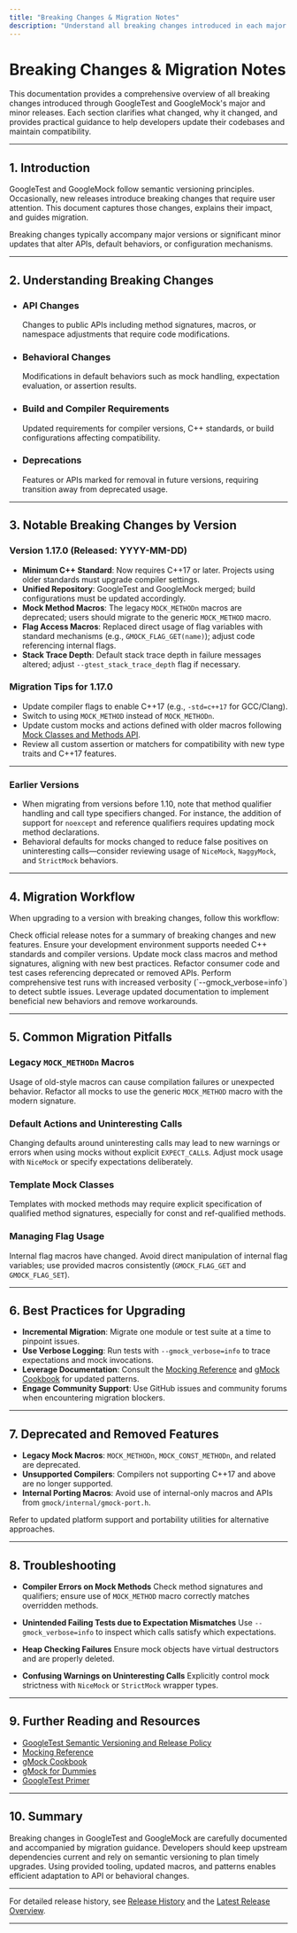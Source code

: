 ```yaml
---
title: "Breaking Changes & Migration Notes"
description: "Understand all breaking changes introduced in each major and minor release, with clear explanations and practical tips for code migration and compatibility."
---
```


# Breaking Changes & Migration Notes

This documentation provides a comprehensive overview of all breaking changes introduced through GoogleTest and GoogleMock's major and minor releases. Each section clarifies what changed, why it changed, and provides practical guidance to help developers update their codebases and maintain compatibility.

---

## 1. Introduction

GoogleTest and GoogleMock follow semantic versioning principles. Occasionally, new releases introduce breaking changes that require user attention. This document captures those changes, explains their impact, and guides migration.

Breaking changes typically accompany major versions or significant minor updates that alter APIs, default behaviors, or configuration mechanisms.

---

## 2. Understanding Breaking Changes

- ### API Changes
  Changes to public APIs including method signatures, macros, or namespace adjustments that require code modifications.

- ### Behavioral Changes
  Modifications in default behaviors such as mock handling, expectation evaluation, or assertion results.

- ### Build and Compiler Requirements
  Updated requirements for compiler versions, C++ standards, or build configurations affecting compatibility.

- ### Deprecations
  Features or APIs marked for removal in future versions, requiring transition away from deprecated usage.

---

## 3. Notable Breaking Changes by Version

### Version 1.17.0 (Released: YYYY-MM-DD)
- **Minimum C++ Standard**: Now requires C++17 or later. Projects using older standards must upgrade compiler settings.
- **Unified Repository**: GoogleTest and GoogleMock merged; build configurations must be updated accordingly.
- **Mock Method Macros**: The legacy `MOCK_METHODn` macros are deprecated; users should migrate to the generic `MOCK_METHOD` macro.
- **Flag Access Macros**: Replaced direct usage of flag variables with standard mechanisms (e.g., `GMOCK_FLAG_GET(name)`); adjust code referencing internal flags.
- **Stack Trace Depth**: Default stack trace depth in failure messages altered; adjust `--gtest_stack_trace_depth` flag if necessary.

### Migration Tips for 1.17.0
- Update compiler flags to enable C++17 (e.g., `-std=c++17` for GCC/Clang).
- Switch to using `MOCK_METHOD` instead of `MOCK_METHODn`.
- Update custom mocks and actions defined with older macros following [Mock Classes and Methods API](https://google.github.io/googletest/api-reference/mocking-actions/mock-classes-methods.html).
- Review all custom assertion or matchers for compatibility with new type traits and C++17 features.

---

### Earlier Versions
- When migrating from versions before 1.10, note that method qualifier handling and call type specifiers changed. For instance, the addition of support for `noexcept` and reference qualifiers requires updating mock method declarations.
- Behavioral defaults for mocks changed to reduce false positives on uninteresting calls—consider reviewing usage of `NiceMock`, `NaggyMock`, and `StrictMock` behaviors.

---

## 4. Migration Workflow

When upgrading to a version with breaking changes, follow this workflow:

<Steps>
<Step title="Review Release Notes and Changelogs">
Check official release notes for a summary of breaking changes and new features.
</Step>
<Step title="Update Compiler and Build Settings">
Ensure your development environment supports needed C++ standards and compiler versions.
</Step>
<Step title="Modify Mock Classes and Tests">
Update mock class macros and method signatures, aligning with new best practices.
</Step>
<Step title="Refactor Code Using Modified APIs">
Refactor consumer code and test cases referencing deprecated or removed APIs.
</Step>
<Step title="Run and Validate Tests">
Perform comprehensive test runs with increased verbosity (`--gmock_verbose=info`) to detect subtle issues.
</Step>
<Step title="Consult Documentation for New Features and Recommendations">
Leverage updated documentation to implement beneficial new behaviors and remove workarounds.
</Step>
</Steps>

---

## 5. Common Migration Pitfalls

### Legacy `MOCK_METHODn` Macros
Usage of old-style macros can cause compilation failures or unexpected behavior. Refactor all mocks to use the generic `MOCK_METHOD` macro with the modern signature.

### Default Actions and Uninteresting Calls
Changing defaults around uninteresting calls may lead to new warnings or errors when using mocks without explicit `EXPECT_CALL`s. Adjust mock usage with `NiceMock` or specify expectations deliberately.

### Template Mock Classes
Templates with mocked methods may require explicit specification of qualified method signatures, especially for const and ref-qualified methods.

### Managing Flag Usage
Internal flag macros have changed. Avoid direct manipulation of internal flag variables; use provided macros consistently (`GMOCK_FLAG_GET` and `GMOCK_FLAG_SET`).

---

## 6. Best Practices for Upgrading

- **Incremental Migration**: Migrate one module or test suite at a time to pinpoint issues.
- **Use Verbose Logging**: Run tests with `--gmock_verbose=info` to trace expectations and mock invocations.
- **Leverage Documentation**: Consult the [Mocking Reference](https://google.github.io/googletest/docs/reference/mocking.md) and [gMock Cookbook](https://google.github.io/googletest/gmock_cook_book.html) for updated patterns.
- **Engage Community Support**: Use GitHub issues and community forums when encountering migration blockers.

---

## 7. Deprecated and Removed Features

- **Legacy Mock Macros**: `MOCK_METHODn`, `MOCK_CONST_METHODn`, and related are deprecated.
- **Unsupported Compilers**: Compilers not supporting C++17 and above are no longer supported.
- **Internal Porting Macros**: Avoid use of internal-only macros and APIs from `gmock/internal/gmock-port.h`.

Refer to updated platform support and portability utilities for alternative approaches.

---

## 8. Troubleshooting

- **Compiler Errors on Mock Methods**
  Check method signatures and qualifiers; ensure use of `MOCK_METHOD` macro correctly matches overridden methods.

- **Unintended Failing Tests due to Expectation Mismatches**
  Use `--gmock_verbose=info` to inspect which calls satisfy which expectations.

- **Heap Checking Failures**
  Ensure mock objects have virtual destructors and are properly deleted.

- **Confusing Warnings on Uninteresting Calls**
  Explicitly control mock strictness with `NiceMock` or `StrictMock` wrapper types.

---

## 9. Further Reading and Resources

- [GoogleTest Semantic Versioning and Release Policy](https://github.com/google/googletest/blob/main/README.md)
- [Mocking Reference](https://google.github.io/googletest/docs/reference/mocking.md)
- [gMock Cookbook](https://google.github.io/googletest/gmock_cook_book.html)
- [gMock for Dummies](https://google.github.io/googletest/gmock_for_dummies.html)
- [GoogleTest Primer](https://google.github.io/googletest/primer.html)

---

## 10. Summary

Breaking changes in GoogleTest and GoogleMock are carefully documented and accompanied by migration guidance. Developers should keep upstream dependencies current and rely on semantic versioning to plan timely upgrades. Using provided tooling, updated macros, and patterns enables efficient adaptation to API or behavioral changes.

---

For detailed release history, see [Release History](https://github.com/google/googletest/releases) and the [Latest Release Overview](https://google.github.io/googletest/changelog/release-history/latest-release.html).

---